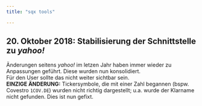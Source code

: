 ```yaml
---
title: "sqx tools"

---
```



## 20. Oktober 2018: Stabilisierung der Schnittstelle zu _yahoo!_  

Änderungen seitens _yahoo!_ im letzen Jahr haben immer wieder zu Anpassungen geführt. Diese wurden nun konsolidiert.  
Für den User sollte das nicht weiter sichtbar sein.  
__EINZIGE ÄNDERUNG:__ Tickersymbole, die mit einer Zahl begannen (bspw. Covestro `1COV.DE`) wurden nicht richtig dargestellt; u.a. wurde der Klarname nicht gefunden. Dies ist nun gefixt.